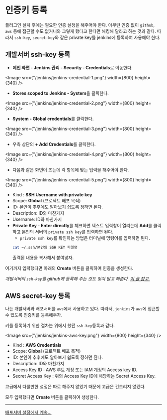 # 인증키 등록

플러그인 설치 후에는 필요한 인증 설정을 해주어야 한다. 아무런 인증 없이 `github`, `aws` 등에 접근할 수도 없거니와 그렇게 했다고 한다면 해킹해 달라고 하는 것과 같다.
따라서 `ssh-key`, `secret-key`와 같은 private key를 jenkins에 등록하여 사용해야 한다.

## 개발서버 ssh-key 등록

- **메인 화면 - Jenkins 관리 - Security - Credentials**로 이동한다.


<Image src={"/jenkins/jenkins-credential-1.png"} width={800} height={340} />

- **Stores scoped to Jenkins - System**을 클릭한다.

<Image src={"/jenkins/jenkins-credential-2.png"} width={800} height={340} />

- **System - Global credentials**를 클릭한다.

<Image src={"/jenkins/jenkins-credential-3.png"} width={800} height={340} />

- 우측 상단의 **+ Add Credentials**를 클릭한다.

<Image src={"/jenkins/jenkins-credential-4.png"} width={800} height={340} />

- 다음과 같은 화면이 뜨는데 각 항목에 맞는 입력을 해주어야 한다.

<Image src={"/jenkins/jenkins-credential-5.png"} width={800} height={340} />

- Kind : **SSH Username with private key**
- Scope: **Global** (프로젝트 배포 목적)
- ID: 본인이 추후에도 알아보기 쉽도록 정하면 된다.
- Description: ID와 마찬가지
- Username: ID와 마찬가지
- **Private Key - Enter directly**를 체크하면 텍스트 입력창이 열리는데 **Add**를 클릭하고 본인의 서버의 `private ssh key`를 입력하면 된다.
  - `private ssh key`를 확인하는 방법은 터미널에 명령어를 입력하면 된다.
  ```sh
  cat ~/.ssh/본인의 SSH KEY 파일명
  ```
  출력된 내용을 복사해서 붙여넣자.

여기까지 입력했다면 아래의 **Create** 버튼을 클릭하여 인증을 생성한다.

_개발서버의 `ssh-key`를 github에 등록해 주는 것도 잊지 말고 해준다. [이 글 참고.](https://gtengine.vercel.app/dev-ops/ubuntu/ssh/set-ssh-for-github#%EA%B3%B5%EA%B0%9C%ED%82%A4-github%EC%97%90-%EB%93%B1%EB%A1%9D)_

## AWS secret-key 등록

나는 개발서버와 배포서버를 `aws`에서 사용하고 있다. 따라서, `jenkins`가 `aws`에 접근할 수 있도록 인증키를 등록해주자.

키를 등록하기 위한 절차는 위에서 했던 `ssh-key`등록과 같다.

<Image src={"/jenkins/jenkins-aws-key.png"} width={800} height={340} />

- Kind : **AWS Credentials**
- Scope: **Global** (프로젝트 배포 목적)
- ID: 본인이 추후에도 알아보기 쉽도록 정하면 된다.
- Description: ID와 마찬가지
- Access Key ID : AWS 루트 계정 또는 IAM 계정의 Access key ID.
- Secret Access Key : 위의 Access Key ID에 해당하는 Secret Access Key.

고급에서 다룰만한 설정은 따로 해주지 않았기 때문에 고급은 건드리지 않겠다.

모두 입력했다면 **Create** 버튼을 클릭하여 생성한다.

---

[배포서버 설정에서 계속...](https://gtengine.vercel.app/dev-ops/jenkins/set-deploy-server)
